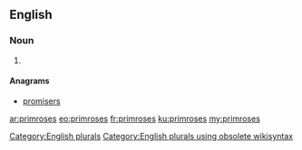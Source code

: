 ==English==

===Noun===
{{head|en}}

# {{plural of|primrose}}

====Anagrams====
* [[promisers]]

[[Category:English plurals]][[Category:English plurals using obsolete wikisyntax]]

[[ar:primroses]]
[[eo:primroses]]
[[fr:primroses]]
[[ku:primroses]]
[[my:primroses]]